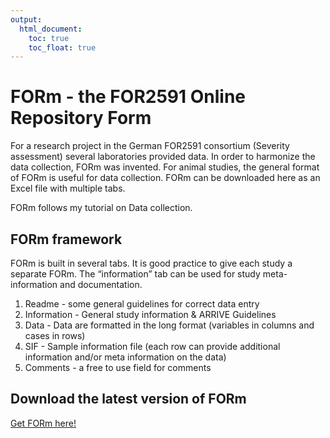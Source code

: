 ```yaml
---
output:
  html_document: 
    toc: true
    toc_float: true
---
```


# FORm - the FOR2591 Online Repository Form
For a research project in the German FOR2591 consortium (Severity assessment) several laboratories provided data. In order to harmonize the data collection, FORm was invented. For animal studies, the general format of FORm is useful for data collection.
FORm can be downloaded here as an Excel file with multiple tabs.

FORm follows my tutorial on Data collection.

## FORm framework
FORm is built in several tabs. It is good practice to give each study a separate FORm. The "information" tab can be used for study meta-information and documentation.

1. Readme - some general guidelines for correct data entry
2. Information - General study information & ARRIVE Guidelines
3. Data - Data are formatted in the long format (variables in columns and cases in rows)
4. SIF - Sample information file (each row can provide additional information and/or meta information on the data)
5. Comments - a free to use field for comments

## Download the latest version of FORm
[Get FORm here!](https://talbotsr.com/content/FORm_1.1.1.xls)

